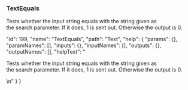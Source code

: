 ### TextEquals

Tests whether the input string equals with the string given as the search parameter. If it does, 1 is sent out. Otherwise the output is 0.










  "id": 199,
  "name": "TextEquals",
  "path": "Text",
  "help": {
    "params": {},
    "paramNames": [],
    "inputs": {},
    "inputNames": [],
    "outputs": {},
    "outputNames": [],
    "helpText": "<p>Tests whether the input string equals with the string&nbsp;given as the&nbsp;search&nbsp;parameter. If it does, 1 is sent out. Otherwise the output is 0.</p>\n"
  }
}